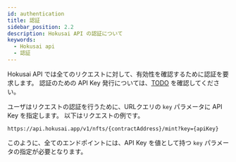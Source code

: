 ```yaml
---
id: authentication
title: 認証
sidebar_position: 2.2
description: Hokusai API の認証について
keywords:
  - Hokusai api
  - 認証
---
```


Hokusai API では全てのリクエストに対して、有効性を確認するために認証を要求します。
認証のための API Key 発行については、[TODO](./) を確認してください。

ユーザはリクエストの認証を行うために、URLクエリの `key` パラメータに API Key を指定します。
以下はリクエストの例です。

```:bash
https://api.hokusai.app/v1/nfts/{contractAddress}/mint?key={apiKey}
```

このように、全てのエンドポイントには、API Key を値として持つ `key` パラメータの指定が必要となります。
